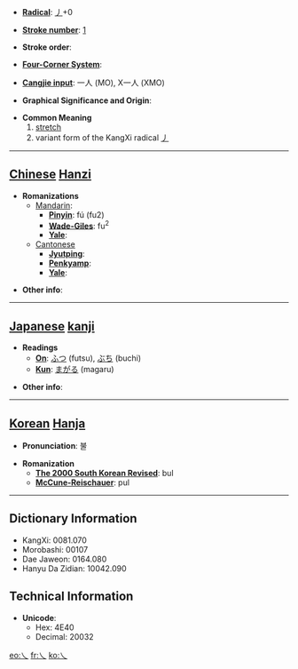 * '''[[Wiktionary:Chinese radical index| Radical]]''': [[Wiktionary:Chinese radical index 丿|丿]]+0

* '''[[Wiktionary:Chinese total strokes index|Stroke number]]''': [[Wiktionary:Chinese total strokes index 1|1]]

* '''Stroke order''': 

* '''[[Wiktionary:Chinese four corner index|Four-Corner System]]''': 

* '''[[Wiktionary:Chinese Cangjie index|Cangjie input]]''': 一人 (MO), X一人 (XMO)

* '''Graphical Significance and Origin''': 

* '''Common Meaning'''
*#[[stretch]]
*#variant form of the KangXi radical [[Wiktionary:Chinese radical index 丿|丿]]

----

== [[Chinese]] [[Hanzi]] ==

* '''Romanizations'''
** [[Mandarin]]:
*** '''[[Pinyin]]''': fú (fu2)
*** '''[[Wade-Giles]]''': fu<sup>2</sup>
*** '''[[Yale]]''': 
**[[Cantonese]]
***'''[[Jyutping]]''':
***'''[[Penkyamp]]''': 
***'''[[Yale]]''': 

* '''Other info''': 

----

== [[Japanese]] [[kanji]] ==

* '''Readings'''
** '''[[On]]''': [[ふつ]] (futsu), [[ぶち]] (buchi)
** '''[[Kun]]''': [[まがる]] (magaru)

* '''Other info''':  

----

== [[Korean]] [[Hanja]] ==

* '''Pronunciation''': 불

* '''Romanization'''
** '''[[The 2000 South Korean Revised Romanization|The 2000 South Korean Revised]]''': bul
** '''[[McCune-Reischauer]]''': pul

----

== Dictionary Information ==

* KangXi: 0081.070
* Morobashi: 00107
* Dae Jaweon: 0164.080
* Hanyu Da Zidian: 10042.090

== Technical Information ==

* '''Unicode''':
** Hex: 4E40
** Decimal: 20032

[[eo:乀]]
[[fr:乀]]
[[ko:乀]]
